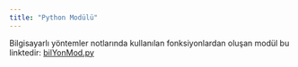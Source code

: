```yaml
---
title: "Python Modülü"
---
```


Bilgisayarlı yöntemler notlarında kullanılan fonksiyonlardan oluşan modül bu linktedir: [bilYonMod.py](/moduller/bilYonMod.py)
